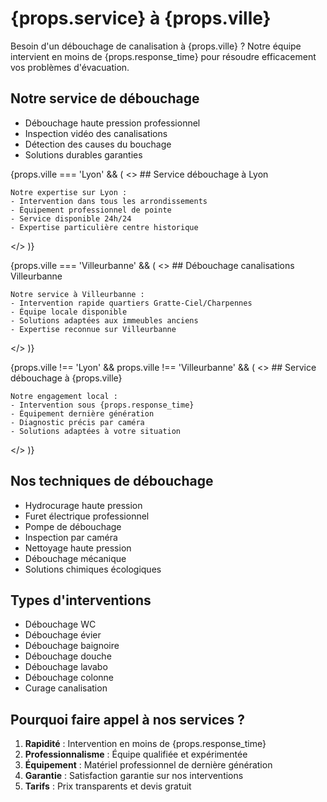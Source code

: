 
# {props.service} à {props.ville}

Besoin d'un débouchage de canalisation à {props.ville} ? Notre équipe intervient en moins de {props.response_time} pour résoudre efficacement vos problèmes d'évacuation.

## Notre service de débouchage

- Débouchage haute pression professionnel
- Inspection vidéo des canalisations
- Détection des causes du bouchage
- Solutions durables garanties

{props.ville === 'Lyon' && (
  <>
    ## Service débouchage à Lyon

    Notre expertise sur Lyon :
    - Intervention dans tous les arrondissements
    - Équipement professionnel de pointe
    - Service disponible 24h/24
    - Expertise particulière centre historique
  </>
)}

{props.ville === 'Villeurbanne' && (
  <>
    ## Débouchage canalisations Villeurbanne

    Notre service à Villeurbanne :
    - Intervention rapide quartiers Gratte-Ciel/Charpennes
    - Équipe locale disponible
    - Solutions adaptées aux immeubles anciens
    - Expertise reconnue sur Villeurbanne
  </>
)}

{props.ville !== 'Lyon' && props.ville !== 'Villeurbanne' && (
  <>
    ## Service débouchage à {props.ville}

    Notre engagement local :
    - Intervention sous {props.response_time}
    - Équipement dernière génération
    - Diagnostic précis par caméra
    - Solutions adaptées à votre situation
  </>
)}

## Nos techniques de débouchage

- Hydrocurage haute pression
- Furet électrique professionnel
- Pompe de débouchage
- Inspection par caméra
- Nettoyage haute pression
- Débouchage mécanique
- Solutions chimiques écologiques

## Types d'interventions

- Débouchage WC
- Débouchage évier
- Débouchage baignoire
- Débouchage douche
- Débouchage lavabo
- Débouchage colonne
- Curage canalisation

## Pourquoi faire appel à nos services ?

1. **Rapidité** : Intervention en moins de {props.response_time}
2. **Professionnalisme** : Équipe qualifiée et expérimentée
3. **Équipement** : Matériel professionnel de dernière génération
4. **Garantie** : Satisfaction garantie sur nos interventions
5. **Tarifs** : Prix transparents et devis gratuit
